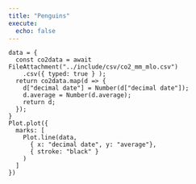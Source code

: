```yaml
---
title: "Penguins"
execute:
  echo: false
---
```


```ojs
data = {
  const co2data = await FileAttachment("../include/csv/co2_mm_mlo.csv")
    .csv({ typed: true } );
  return co2data.map(d => { 
    d["decimal date"] = Number(d["decimal date"]);
    d.average = Number(d.average); 
    return d; 
  });
}
Plot.plot({
  marks: [
    Plot.line(data, 
      { x: "decimal date", y: "average"}, 
      { stroke: "black" }
    )
  ]
})
```